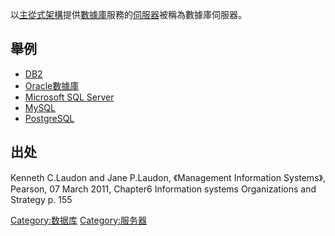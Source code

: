 {{expand|time=2012-05-27T13:21:32+00:00}}
以[[主從式架構|主從式架構]]提供[[數據庫|數據庫]]服務的[[伺服器|伺服器]]被稱為數據庫伺服器。
== 舉例 ==
*[[DB2|DB2]]
*[[Oracle數據庫|Oracle數據庫]]
*[[Microsoft_SQL_Server|Microsoft SQL Server]]
*[[MySQL|MySQL]]
*[[PostgreSQL|PostgreSQL]]

==出处==
<references/>
Kenneth C.Laudon and Jane P.Laudon, 《Management Information Systems》, Pearson, 07 March 2011, Chapter6 Information systems Organizations and Strategy p. 155

{{Database}}
{{computer-stub}}

[[Category:数据库|Category:数据库]]
[[Category:服务器|Category:服务器]]